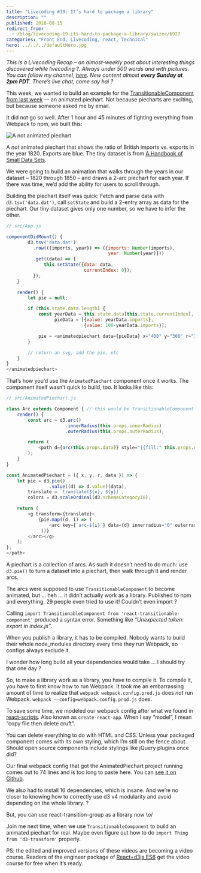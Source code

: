 ```yaml
---
title: "Livecoding #19: It’s hard to package a library"
description: ""
published: 2016-08-15
redirect_from:
  - /blog/livecoding-19-its-hard-to-package-a-library/swizec/6927
categories: "Front End, Livecoding, react, Technical"
hero: ../../../defaultHero.jpg
---
```


_This is a Livecoding Recap – an almost-weekly post about interesting things discovered while livecoding ?. Always under 500 words and with pictures. You can follow my channel, [here](https://livecoding.tv/swizec). New content almost **every Sunday at 2pm PDT**. There’s live chat, come say hai ?_

This week, we wanted to build an example for the [TransitionableComponent from last week](https://swizec.com/blog/livecoding-18-an-abstract-react-transition-component/swizec/6906) — an animated piechart. Not because piecharts are exciting, but because someone asked me by email.

It did not go so well. After 1 hour and 45 minutes of fighting everything from Webpack to npm, we built this:

![A not animated piechart](https://swizec.com/wp-content/uploads/2016/08/Screen-Shot-2016-08-14-at-23.13.04.png)

A _not_ animated piechart that shows the ratio of British imports vs. exports in the year 1820. Exports are blue. The tiny dataset is from [A Handbook of Small Data Sets](http://www.stat.ncsu.edu/research/sas/sicl/data/).

We were going to build an animation that walks through the years in our dataset – 1820 through 1850 – and draws a 2-arc piechart for each year. If there was time, we’d add the ability for users to scroll through.

Building the piechart itself was quick: Fetch and parse data with `d3.tsv('data.dat')`, call `setState` and build a 2-entry array as data for the piechart. Our tiny dataset gives only one number, so we have to infer the other.

```javascript
// src/App.js

componentDidMount() {
        d3.tsv('data.dat')
          .row(({imports, year}) => ({imports: Number(imports),
                                      year: Number(year)}))
          .get((data) => {
              this.setState({data: data,
                             currentIndex: 0});
          });
    }

    render() {
        let pie = null;

        if (this.state.data.length) {
            const yearData = this.state.data[this.state.currentIndex],
                  pieData = [{value: yearData.imports},
                             {value: 100-yearData.imports}];

            pie = <animatedpiechart data={pieData} x="400" y="300" r="100">;
        }

        // return an svg, add the pie, etc
    }
}
</animatedpiechart>
```

That’s how you’d use the `AnimatedPiechart` component once it works. The component itself wasn’t quick to build, too. It looks like this:

```javascript
// src/AnimatedPiechart.js

class Arc extends Component { // this would be TransitionableComponent
    render() {
        const arc = d3.arc()
                      .innerRadius(this.props.innerRadius)
                      .outerRadius(this.props.outerRadius);

        return (
            <path d={arc(this.props.data)} style="{{fill:" this.props.color}}="">
        );
    }
}

const AnimatedPiechart = ({ x, y, r, data }) => {
    let pie = d3.pie()
                .value((d) => d.value)(data),
        translate = `translate(${x}, ${y})`,
        colors = d3.scaleOrdinal(d3.schemeCategory10);

    return (
        <g transform={translate}>
            {pie.map((d, i) => (
                <arc key={`arc-${i}`} data={d} innerradius="0" outerradius={r} color={colors(i)}>
             ))}
        </arc></g>
    );
};
</path>
```

A piechart is a collection of arcs. As such it doesn’t need to do much: use `d3.pie()` to turn a dataset into a piechart, then walk through it and render arcs.

The arcs were supposed to use `TransitionableComponent` to become animated, but … heh … it didn’t actually work as a library. Published to npm and everything. 29 people even tried to use it! Couldn’t even import ?

Calling `import TransitionableComponent from 'react-transitionable-component'` produced a syntax error. Something like _“Unexpected token: export in index.js”_.

When you publish a library, it has to be compiled. Nobody wants to build their whole node_modules directory every time they run Webpack, so configs always exclude it.

I wonder how long build all your dependencies would take … I should try that one day ?

So, to make a library work as a library, you have to compile it. To compile it, you have to first know how to run Webpack. It took me an embarrassing amount of time to realize that `webpack webpack.config.prod.js` does _not_ run Webpack. `webpack ––config=webpack.config.prod.js` does.

To save some time, we modeled our webpack config after what we found in [react-scripts](https://github.com/facebookincubator/create-react-app). Also known as `create-react-app`. When I say “model”, I mean “copy file then delete cruft”.

You can delete everything to do with HTML and CSS. Unless your packaged component comes with its own styling, which I’m still on the fence about. Should open source components include stylings like jQuery plugins once did?

Our final webpack config that got the AnimatedPiechart project running comes out to 74 lines and is too long to paste here. You can [see it on Github](https://github.com/Swizec/react-transitionable-component/blob/master/webpack.config.prod.js).

We also had to install 16 dependencies, which is insane. And we’re no closer to knowing how to correctly use d3 v4 modularity and avoid depending on the whole library. ?

But, you can use react-transition-group as a library now \\o/

Join me next time, when we use `TransitionableComponent` to build an animated piechart for real. Maybe even figure out how to do `import Thing from 'd3-transform'` properly.

PS: the edited and improved versions of these videos are becoming a video course. Readers of the engineer package of [React+d3js ES6](http://swizec.com/reactd3js/) get the video course for free when it’s ready.
